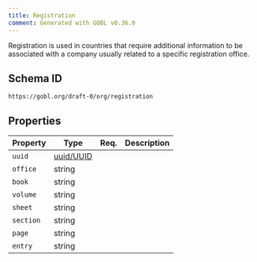 ```yaml
---
title: Registration
comment: Generated with GOBL v0.36.0
---
```


Registration is used in countries that require additional information to be associated with a company usually related to a specific registration office.

## Schema ID

`https://gobl.org/draft-0/org/registration`

## Properties

| Property  | Type                            | Req. | Description |
|-----------|---------------------------------|------|-------------|
| `uuid`    | [uuid/UUID](/draft-0/uuid/uuid) |      |             |
| `office`  | string                          |      |             |
| `book`    | string                          |      |             |
| `volume`  | string                          |      |             |
| `sheet`   | string                          |      |             |
| `section` | string                          |      |             |
| `page`    | string                          |      |             |
| `entry`   | string                          |      |             |

